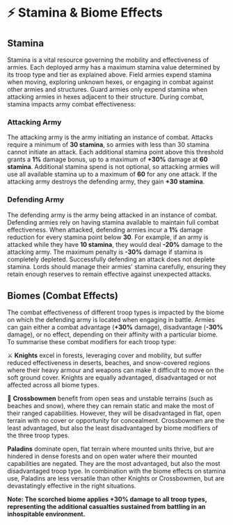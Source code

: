
# ⚡ Stamina & Biome Effects

## Stamina

Stamina is a vital resource governing the mobility and effectiveness of armies. Each deployed army has a maximum stamina
value determined by its troop type and tier as explained above. Field armies expend stamina when moving, exploring
unknown hexes, or engaging in combat against other armies and structures. Guard armies only expend stamina when
attacking armies in hexes adjacent to their structure. During combat, stamina impacts army combat effectiveness:

### Attacking Army

The attacking army is the army initiating an instance of combat. Attacks require a minimum of **30 stamina**, so armies
with less than 30 stamina cannot initiate an attack. Each additional stamina point above this threshold grants a **1%**
damage bonus, up to a maximum of **+30%** damage at **60 stamina**. Additional stamina spend is not optional, so
attacking armies will use all available stamina up to a maximum of **60** for any one attack. If the attacking army
destroys the defending army, they gain **+30 stamina**.

### Defending Army

The defending army is the army being attacked in an instance of combat. Defending armies rely on having stamina
available to maintain full combat effectiveness. When attacked, defending armies incur a **1%** damage reduction for
every stamina point below **30**. For example, if an army is attacked while they have **10 stamina**, they would deal
**-20%** damage to the attacking army. The maximum penalty is **-30%** damage if stamina is completely depleted.
Successfully defending an attack does not deplete stamina. Lords should manage their armies' stamina carefully, ensuring
they retain enough reserves to remain effective against unexpected attacks.

## Biomes (Combat Effects)

The combat effectiveness of different troop types is impacted by the biome on which the defending army is located when
engaging in battle. Armies can gain either a combat advantage (**+30%** damage), disadvantage (**-30%** damage), or no
effect, depending on their affinity with a particular biome. To summarise these combat modifiers for each troop type:

⚔️️ ️️️**Knights** excel in forests, leveraging cover and mobility, but suffer reduced effectiveness in deserts,
beaches, and snow-covered regions where their heavy armour and weapons can make it difficult to move on the soft ground
cover. Knights are equally advantaged, disadvantaged or not affected across all biome types.

🏹 **Crossbowmen** benefit from open seas and unstable terrains (such as beaches and snow), where they can remain static
and make the most of their ranged capabilities. However, they will be disadvantaged in flat, open terrain with no cover
or opportunity for concealment. Crossbowmen are the least advantaged, but also the least disadvantaged by biome
modifiers of the three troop types.

️**Paladins** dominate open, flat terrain where mounted units thrive, but are hindered in dense forests and on open
water where their mounted capabilities are negated. They are the most advantaged, but also the most disadvantaged troop
type. In combination with the biome effects on stamina use, Paladins are less versatile than other Knights or
Crossbowmen, but are devastatingly effective in the right situations.

**Note: The scorched biome applies +30% damage to all troop types, representing the additional casualties sustained from
battling in an inhospitable environment.**

<BiomeCombat />
